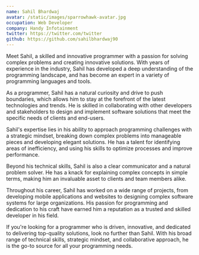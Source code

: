 ```yaml
---
name: Sahil Bhardwaj
avatar: /static/images/sparrowhawk-avatar.jpg
occupation: Web Developer
company: Handy Infotainment
twitter: https://twitter.com/twitter
github: https://github.com/sahilbhardwaj90
---
```


Meet Sahil, a skilled and innovative programmer with a passion for solving complex problems and creating innovative solutions. With years of experience in the industry, Sahil has developed a deep understanding of the programming landscape, and has become an expert in a variety of programming languages and tools.

As a programmer, Sahil has a natural curiosity and drive to push boundaries, which allows him to stay at the forefront of the latest technologies and trends. He is skilled in collaborating with other developers and stakeholders to design and implement software solutions that meet the specific needs of clients and end-users.

Sahil's expertise lies in his ability to approach programming challenges with a strategic mindset, breaking down complex problems into manageable pieces and developing elegant solutions. He has a talent for identifying areas of inefficiency, and using his skills to optimize processes and improve performance.

Beyond his technical skills, Sahil is also a clear communicator and a natural problem solver. He has a knack for explaining complex concepts in simple terms, making him an invaluable asset to clients and team members alike.

Throughout his career, Sahil has worked on a wide range of projects, from developing mobile applications and websites to designing complex software systems for large organizations. His passion for programming and dedication to his craft have earned him a reputation as a trusted and skilled developer in his field.

If you're looking for a programmer who is driven, innovative, and dedicated to delivering top-quality solutions, look no further than Sahil. With his broad range of technical skills, strategic mindset, and collaborative approach, he is the go-to source for all your programming needs.